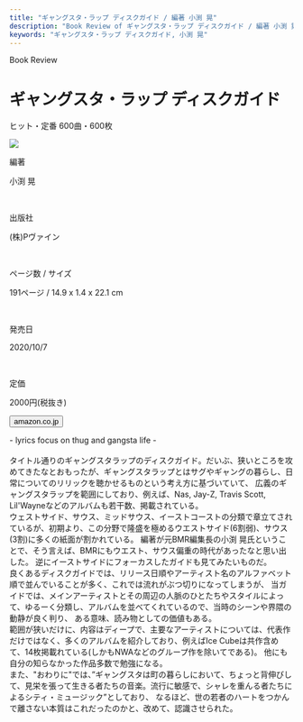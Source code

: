 ```yaml
---
title: "ギャングスタ・ラップ ディスクガイド / 編著 小渕 晃"
description: "Book Review of ギャングスタ・ラップ ディスクガイド / 編著 小渕 晃"
keywords: "ギャングスタ・ラップ ディスクガイド, 小渕 晃"
---
```



<Row>
  <Column colMd={12} colLg={12} noGutterMdLeft="">
    <p className="largeP">Book Review</p>
    <h1 className="h1-no-bottom-margin">ギャングスタ・ラップ ディスクガイド</h1>
    <p className="largeP">ヒット・定番 600曲・600枚</p>
  </Column>
</Row>

<Row>
<Column colMd={3} colLg={4} noGutterMdLeft="">

  <img src="../../images/books/gangstarapdiscguide.jpg" />

</Column>
<Column colMd={4} colLg={8} noGutterMdLeft="">
  <div>
    <p>編著</p>
    <p className="largeP">
    小渕 晃
    </p>
    <br/>
    <p>出版社</p>
    <p className="largeP">
    (株)Pヴァイン
    </p>
    <br/>
    <p>ページ数 / サイズ</p>
    <p className="largeP">
    191ページ / 14.9 x 1.4 x 22.1 cm 
    </p>
    <br/>
    <p>発売日</p>
    <p className="largeP">
    2020/10/7
    </p>
    <br/>
    <p>定価</p>
    <p className="largeP">
    2000円(税抜き)
    </p>
    <div>
    <Button href="https://amzn.to/39UG5xS" renderIcon={ArrowUpRight} size='sm' kind='primary'>
      amazon.co.jp
    </Button>
    </div>
  </div>
</Column>
</Row>

<Row>
  <Column colMd={8} colLg={8} noGutterMdLeft="">
    <p>
      - lyrics focus on thug and gangsta life -
      <br /><br />
      タイトル通りのギャングスタラップのディスクガイド。だいぶ、狭いところを攻めてきたなとおもったが、ギャングスタラップとはサグやギャングの暮らし、日常についてのリリックを聴かせるものという考え方に基づいていて、
      広義のギャングスタラップを範囲にしており、例えば、Nas, Jay-Z, Travis Scott, Lil'Wayneなどのアルバムも若干数、掲載されている。
      <br />
      ウェストサイド、サウス、ミッドサウス、イーストコーストの分類で章立てされているが、初期より、この分野で隆盛を極めるウエストサイド(6割弱)、サウス(3割)に多くの紙面が割かれている。
      編著が元BMR編集長の小渕 晃氏ということで、そう言えば、BMRにもウエスト、サウス偏重の時代があったなと思い出した。
      逆にイーストサイドにフォーカスしたガイドも見てみたいものだ。
      <br />
      良くあるディスクガイドでは、リリース日順やアーティスト名のアルファベット順で並んでいることが多く、これでは流れがぶつ切りになってしまうが、
      当ガイドでは、メインアーティストとその周辺の人脈のひとたちやスタイルによって、ゆるーく分類し、アルバムを並べてくれているので、当時のシーンや界隈の動静が良く判り、
      ある意味、読み物としての価値もある。
      <br />
      範囲が狭いだけに、内容はディープで、主要なアーティストについては、代表作だけではなく、多くのアルバムを紹介しており、例えばIce Cubeは共作含めて、14枚掲載れている(しかもNWAなどのグループ作を除いてである)。
      他にも自分の知らなかった作品多数で勉強になる。
      <br />
      また、"おわりに"では、”ギャングスタは町の暮らしにおいて、ちょっと背伸びして、見栄を張って生きる者たちの音楽。流行に敏感で、シャレを重んる者たちによるシティ・ミュージック”としており、
      なるほど、世の若者のハートをつかんで離さない本質はこれだったのかと、改めて、認識させられた。    
    </p>
  </Column>
</Row>
